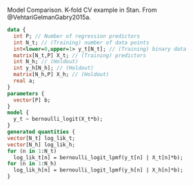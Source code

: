 Model Comparison. K-fold CV example in Stan. From @VehtariGelmanGabry2015a.

```stan
data {
  int P; // Number of regression predictors
  int N_t; // (Training) number of data points
  int<lower=0,upper=1> y_t[N_t]; // (Training) binary data
  matrix[N_t,P] X_t; // (Training) predictors
  int N_h; // (Holdout)
  int y_h[N_h]; // (Holdout)
  matrix[N_h,P] X_h; // (Holdout)
  real a;
}
parameters {
  vector[P] b;
}
model {
  y_t ~ bernoulli_logit(X_t*b);
}
generated quantities {
vector[N_t] log_lik_t;
vector[N_h] log_lik_h;
for (n in 1:N_t) 
  log_lik_t[n] = bernoulli_logit_lpmf(y_t[n] | X_t[n]*b);
for (n in 1:N_h)
  log_lik_h[n] = bernoulli_logit_lpmf(y_h[n] | X_h[n]*b);
}
```
